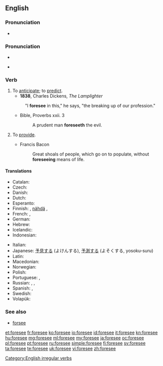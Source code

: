 ==English==

===Pronunciation===
* {{audio|en-us-foresee.ogg|Audio (US)}}

===Pronunciation===
* {{X-SAMPA|/fo:"si:/}}
* {{IPA|/foːˈsiː/}}
*: {{rhymes|iː}}

===Verb===
{{en-verb|foresees|foreseeing|foresaw|foreseen}}

# To [[anticipate]]; to [[predict]].
#* '''1838''', Charles Dickens, ''The Lamplighter''
#: "I '''foresee''' in this," he says, "the breaking up of our profession."
#* Bible, Proverbs xxii. 3
#*: A prudent man '''foreseeth''' the evil.
# {{context|obsolete|lang=en}} To [[provide]].
#* Francis Bacon
#*: Great shoals of people, which go on to populate, without '''foreseeing''' means of life.

====Translations====
{{trans-top|to anticipate}}
* Catalan: {{t+|ca|pronosticar}}
* Czech: {{t-|cs|předvídat}}
* Danish: {{t+|da|forudse}}
* Dutch: {{t+|nl|voorzien}}
* Esperanto: {{t-|eo|antaŭvidi}}
* Finnish: {{t+|fi|aavistaa}}, [[nähdä]] {{t-|fi|ennalta}}, {{t+|fi|ennustaa}}
* French: {{t+|fr|prévoir}},  {{t+|fr|anticiper}}
* German: {{t-|de|vorhersehen}}
* Hebrew: {{t-|he|לצפות|sc=Hebr}}
* Icelandic: {{t-|is|sjá fyrir}}
* Indonesian: {{t+|id|kira|alt=memperkirakan}}
{{trans-mid}}
* Italian: {{t+|it|prevedere}}
* Japanese: [[予見]]する (よけんする), [[予測]]する (よそくする, yosoku-suru)
* Latin: {{t-|la|divino|alt=divinō}}
* Macedonian: {{t-|mk|предвидува|tr=predvíduva}}
* Norwegian: {{t-|no|forutse}}
* Polish: {{t+|pl|przewidywać}}
* Portuguese: {{t+|pt|prever}}, {{t-|pt|prognosticar}}
* Russian: {{t+|ru|предвидеть}},  {{t+|ru|предвосхищать}},  {{t+|ru|предсказывать}}
* Spanish: {{t-|es|pronosticar}}, {{t-|es|prever}}
* Swedish: {{t+|sv|förutse}}
* Volapük: {{t+|vo|büologön}}
{{trans-bottom}}

===See also===
* [[forsee]]

[[Category:English irregular verbs]]

[[et:foresee]]
[[fr:foresee]]
[[ko:foresee]]
[[io:foresee]]
[[id:foresee]]
[[it:foresee]]
[[kn:foresee]]
[[hu:foresee]]
[[mg:foresee]]
[[ml:foresee]]
[[my:foresee]]
[[ja:foresee]]
[[oc:foresee]]
[[pl:foresee]]
[[pt:foresee]]
[[ru:foresee]]
[[simple:foresee]]
[[fi:foresee]]
[[sv:foresee]]
[[ta:foresee]]
[[te:foresee]]
[[uk:foresee]]
[[vi:foresee]]
[[zh:foresee]]